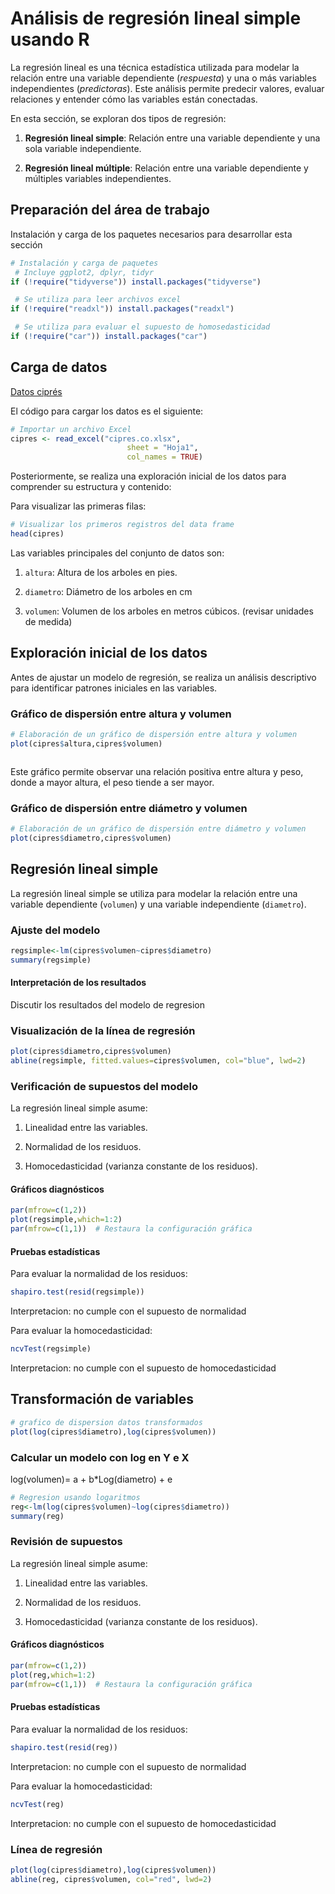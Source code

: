 # Análisis de regresión lineal simple usando R

La regresión lineal es una técnica estadística utilizada para modelar la relación entre una variable dependiente (*respuesta*) y una o más variables independientes (*predictoras*). Este análisis permite predecir valores, evaluar relaciones y entender cómo las variables están conectadas.

En esta sección, se exploran dos tipos de regresión:

1.  **Regresión lineal simple**: Relación entre una variable dependiente y una sola variable independiente.

2.  **Regresión lineal múltiple**: Relación entre una variable dependiente y múltiples variables independientes.

## Preparación del área de trabajo

Instalación y carga de los paquetes necesarios para desarrollar esta sección

```r
# Instalación y carga de paquetes  
 # Incluye ggplot2, dplyr, tidyr
if (!require("tidyverse")) install.packages("tidyverse")

 # Se utiliza para leer archivos excel
if (!require("readxl")) install.packages("readxl")

 # Se utiliza para evaluar el supuesto de homosedasticidad
if (!require("car")) install.packages("car")

```

## Carga de datos

[Datos ciprés](https://docs.google.com/spreadsheets/d/1ko4CJC8AiSz5W5XYDsWx2xZgPIU3QXyU/edit?usp=sharing&ouid=106152052819657144907&rtpof=true&sd=true)

El código para cargar los datos es el siguiente:

```r
# Importar un archivo Excel
cipres <- read_excel("cipres.co.xlsx",
                          sheet = "Hoja1", 
                          col_names = TRUE)

```

Posteriormente, se realiza una exploración inicial de los datos para comprender su estructura y contenido:

Para visualizar las primeras filas:

```r

# Visualizar los primeros registros del data frame
head(cipres)
```

Las variables principales del conjunto de datos son:

1.  `altura`: Altura de los arboles en pies.

2.  `diametro`: Diámetro de los arboles en cm

3.  `volumen`: Volumen de los arboles en metros cúbicos. (revisar unidades de medida)

## Exploración inicial de los datos

Antes de ajustar un modelo de regresión, se realiza un análisis descriptivo para identificar patrones iniciales en las variables.

### Gráfico de dispersión entre altura y volumen

```r
# Elaboración de un gráfico de dispersión entre altura y volumen
plot(cipres$altura,cipres$volumen)



```

Este gráfico permite observar una relación positiva entre altura y peso, donde a mayor altura, el peso tiende a ser mayor.

### Gráfico de dispersión entre diámetro y volumen

```r
# Elaboración de un gráfico de dispersión entre diámetro y volumen
plot(cipres$diametro,cipres$volumen)

```

## Regresión lineal simple

La regresión lineal simple se utiliza para modelar la relación entre una variable dependiente (`volumen`) y una variable independiente (`diametro`).

### Ajuste del modelo

```r
regsimple<-lm(cipres$volumen~cipres$diametro)
summary(regsimple)
```

#### Interpretación de los resultados

Discutir los resultados del modelo de regresion

### Visualización de la línea de regresión

```r
plot(cipres$diametro,cipres$volumen)
abline(regsimple, fitted.values=cipres$volumen, col="blue", lwd=2)

```

### Verificación de supuestos del modelo

La regresión lineal simple asume:

1.  Linealidad entre las variables.

2.  Normalidad de los residuos.

3.  Homocedasticidad (varianza constante de los residuos).

#### Gráficos diagnósticos

```r
par(mfrow=c(1,2))
plot(regsimple,which=1:2)
par(mfrow=c(1,1))  # Restaura la configuración gráfica

```

#### Pruebas estadísticas

Para evaluar la normalidad de los residuos:

```r
shapiro.test(resid(regsimple))
```

Interpretacion: no cumple con el supuesto de normalidad

Para evaluar la homocedasticidad:

```r

ncvTest(regsimple)
```

Interpretacion: no cumple con el supuesto de homocedasticidad

## Transformación de variables

```r
# grafico de dispersion datos transformados
plot(log(cipres$diametro),log(cipres$volumen))

```

### Calcular un modelo con log en Y e X

log(volumen)= a + b\*Log(diametro) + e

```r
# Regresion usando logaritmos
reg<-lm(log(cipres$volumen)~log(cipres$diametro))
summary(reg)
```

### Revisión de supuestos

La regresión lineal simple asume:

1.  Linealidad entre las variables.

2.  Normalidad de los residuos.

3.  Homocedasticidad (varianza constante de los residuos).

#### **Gráficos diagnósticos**

```r
par(mfrow=c(1,2)) 
plot(reg,which=1:2) 
par(mfrow=c(1,1))  # Restaura la configuración gráfica 
```

#### Pruebas estadísticas

Para evaluar la normalidad de los residuos:

```r
shapiro.test(resid(reg))
```

Interpretacion: no cumple con el supuesto de normalidad

Para evaluar la homocedasticidad:

```r
ncvTest(reg)
```

Interpretacion: no cumple con el supuesto de homocedasticidad

### Línea de regresión 

```r
plot(log(cipres$diametro),log(cipres$volumen)) 
abline(reg, cipres$volumen, col="red", lwd=2)


```
